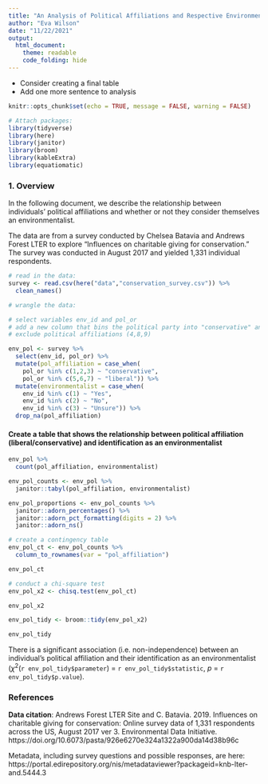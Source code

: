 ```yaml
---
title: "An Analysis of Political Affiliations and Respective Environmental Beliefs"
author: "Eva Wilson"
date: "11/22/2021"
output: 
  html_document: 
    theme: readable
    code_folding: hide
---
```


- Consider creating a final table 
- Add one more sentence to analysis

```r
knitr::opts_chunk$set(echo = TRUE, message = FALSE, warning = FALSE)

# Attach packages:
library(tidyverse)
library(here)
library(janitor)
library(broom)
library(kableExtra)
library(equatiomatic)
```

### 1. Overview 

In the following document, we describe the relationship between individuals' political affiliations and whether or not they consider themselves an environmentalist. 

The data are from a survey conducted by Chelsea Batavia and Andrews Forest LTER to explore "Influences on charitable giving for conservation." The survey was conducted in August 2017 and yielded 1,331 individual respondents.

```r
# read in the data:
survey <- read.csv(here("data","conservation_survey.csv")) %>% 
  clean_names()
```

```r
# wrangle the data:

# select variables env_id and pol_or
# add a new column that bins the political party into "conservative" and "liberal"
# exclude political affiliations (4,8,9)

env_pol <- survey %>% 
  select(env_id, pol_or) %>% 
  mutate(pol_affiliation = case_when(
    pol_or %in% c(1,2,3) ~ "conservative",
    pol_or %in% c(5,6,7) ~ "liberal")) %>% 
  mutate(environmentalist = case_when(
    env_id %in% c(1) ~ "Yes",
    env_id %in% c(2) ~ "No",
    env_id %in% c(3) ~ "Unsure")) %>% 
  drop_na(pol_affiliation)
```

#### Create a table that shows the relationship between political affiliation (liberal/conservative) and identification as an environmentalist

```r
env_pol %>% 
  count(pol_affiliation, environmentalist)

env_pol_counts <- env_pol %>% 
  janitor::tabyl(pol_affiliation, environmentalist)

env_pol_proportions <- env_pol_counts %>%
  janitor::adorn_percentages() %>%
  janitor::adorn_pct_formatting(digits = 2) %>% 
  janitor::adorn_ns()
```

```r
# create a contingency table
env_pol_ct <- env_pol_counts %>% 
  column_to_rownames(var = "pol_affiliation")

env_pol_ct
```

```r
# conduct a chi-square test
env_pol_x2 <- chisq.test(env_pol_ct)

env_pol_x2

env_pol_tidy <- broom::tidy(env_pol_x2)

env_pol_tidy
```

There is a significant association (i.e. non-independence) between an individual's political affiliation and their identification as an environmentalist ($\chi$^2^(`r env_pol_tidy$parameter`) = `r env_pol_tidy$statistic`, *p* = `r env_pol_tidy$p.value`). 

### References

**Data citation**: Andrews Forest LTER Site and C. Batavia. 2019. Influences on charitable giving for conservation: Online survey data of 1,331 respondents across the US, August 2017 ver 3. Environmental Data Initiative. https://doi.org/10.6073/pasta/926e6270e324a1322a900da14d38b96c

Metadata, including survey questions and possible responses, are here: https://portal.edirepository.org/nis/metadataviewer?packageid=knb-lter-and.5444.3
